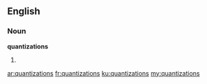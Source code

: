 ==English==

===Noun===
'''quantizations'''

# {{plural of|[[quantization]]}}

[[ar:quantizations]]
[[fr:quantizations]]
[[ku:quantizations]]
[[my:quantizations]]